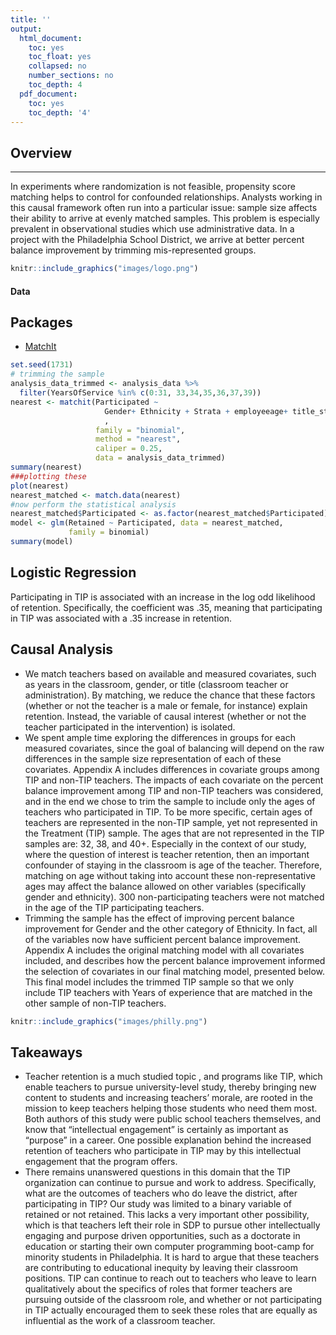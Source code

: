 ```yaml
---
title: ''
output:
  html_document:
    toc: yes
    toc_float: yes
    collapsed: no
    number_sections: no
    toc_depth: 4
  pdf_document:
    toc: yes
    toc_depth: '4'
---
```


## Overview

---


<p>In experiments where randomization is not feasible, propensity score matching helps to control for confounded relationships. Analysts working in this causal framework often run into a particular issue: sample size affects their ability to arrive at evenly matched samples. This problem is especially prevalent in observational studies which use administrative data. In a project with the Philadelphia School District, we arrive at better percent balance improvement by trimming mis-represented groups. </p>



```r
knitr::include_graphics("images/logo.png")
```



#### Data

## Packages

* [MatchIt](https://cran.r-project.org/web/packages/MatchIt/index.html)


</div>
<div class="col-sm-6">


</div>
<div class="col-sm-6">
<script>
$(document).ready(function(){
    $('[data-toggle="popover"]').popover(); 
});
</script>
```r
set.seed(1731)
# trimming the sample
analysis_data_trimmed <- analysis_data %>%
  filter(YearsOfService %in% c(0:31, 33,34,35,36,37,39))
nearest <- matchit(Participated ~
                     Gender+ Ethnicity + Strata + employeeage+ title_status
                     ,
                   family = "binomial",
                   method = "nearest",
                   caliper = 0.25,
                   data = analysis_data_trimmed)
summary(nearest)
###plotting these
plot(nearest)
nearest_matched <- match.data(nearest)
#now perform the statistical analysis
nearest_matched$Participated <- as.factor(nearest_matched$Participated)
model <- glm(Retained ~ Participated, data = nearest_matched,
             family = binomial)
summary(model)
```
## Logistic Regression

Participating in TIP is associated with an increase in the log odd likelihood of retention. Specifically, the coefficient was .35, meaning that participating in TIP was associated with a .35 increase in retention.

## Causal Analysis

* We match teachers based on available and measured covariates, such as years in the classroom, gender, or title (classroom teacher or administration). By matching, we reduce the chance that these factors (whether or not the teacher is a male or female, for instance) explain retention. Instead, the variable of causal interest (whether or not the teacher participated in the intervention) is isolated.
* We spent ample time exploring the differences in groups for each measured covariates, since the goal of balancing will depend on the raw differences in the sample size representation of each of these covariates. Appendix A includes differences in covariate groups among TIP and non-TIP teachers. The impacts of each covariate on the percent balance improvement among TIP and non-TIP teachers was considered, and in the end we chose to trim the sample to include only the ages of teachers who participated in TIP. To be more specific, certain ages of teachers are represented in the non-TIP sample, yet not represented in the Treatment (TIP) sample. The ages that are not represented in the TIP samples are: 32, 38, and 40+. Especially in the context of our study, where the question of interest is teacher retention, then an important confounder of staying in the classroom is age of the teacher. Therefore, matching on age without taking into account these non-representative ages may affect the balance allowed on other variables (specifically gender and ethnicity). 300 non-participating teachers were not matched in the age of the TIP participating teachers. </br>
* Trimming the sample has the effect of improving percent balance improvement for Gender and the other category of Ethnicity. In fact, all of the variables now have sufficient percent balance improvement. Appendix A includes the original matching model with all covariates included, and describes how the percent balance improvement informed the selection of covariates in our final matching model, presented below. This final model includes the trimmed TIP sample so
that we only include TIP teachers with Years of experience that are matched in the other sample of non-TIP teachers.





```r
knitr::include_graphics("images/philly.png")
```




## Takeaways

* Teacher
retention is a much studied topic , and programs like TIP, which enable teachers to pursue
university-level study, thereby bringing new content to students and increasing teachers’ morale, are rooted in the mission to keep teachers helping those students who need them most. Both authors of this study were public school teachers themselves, and know that “intellectual engagement” is certainly as important as “purpose” in a career. One possible explanation behind the increased retention of teachers who participate in TIP may by this intellectual engagement that the program offers.
* There remains unanswered questions in this domain that the TIP organization can continue to pursue and work to address. Specifically, what are the outcomes of teachers who do leave the district, after participating in TIP? Our study was limited to a binary variable of retained or not retained. This lacks a very important other possibility, which is that teachers left their role in SDP to pursue other intellectually engaging and purpose driven opportunities, such as a doctorate in education or starting their own computer programming boot-camp for minority students in Philadelphia. It is hard to argue that these teachers are contributing to educational inequity by leaving their classroom positions. TIP can continue to reach out to teachers who leave to learn qualitatively about the specifics of roles that former teachers are pursuing outside of the classroom role, and whether or not participating in TIP actually encouraged them to seek these roles that are equally as influential as the work of a classroom teacher.